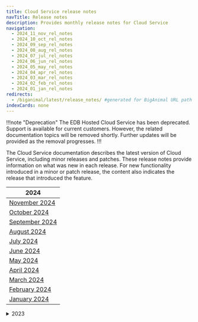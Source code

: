 ```yaml
---
title: Cloud Service release notes
navTitle: Release notes
description: Provides monthly release notes for Cloud Service
navigation:
  - 2024_11_nov_rel_notes
  - 2024_10_oct_rel_notes
  - 2024_09_sep_rel_notes
  - 2024_08_aug_rel_notes
  - 2024_07_jul_rel_notes
  - 2024_06_jun_rel_notes
  - 2024_05_may_rel_notes
  - 2024_04_apr_rel_notes
  - 2024_03_mar_rel_notes
  - 2024_02_feb_rel_notes
  - 2024_01_jan_rel_notes
redirects:
  - /biganimal/latest/release_notes/ #generated for BigAnimal URL path removal branch
indexCards: none
---
```


!!!note "Deprecation"
The EDB Hosted Cloud Service has been deprecated. Support is available for current customers. However, the related documentation topics will be removed shortly. Further updates will be provided as the removal progresses.
!!!

The Cloud Service documentation describes the latest version of Cloud Service, including minor releases and patches. These release notes provide information on what was new in each release. For new functionality introduced in a minor or patch release, the content also indicates the release that introduced the feature.

| 2024                                   |
|----------------------------------------|
| [November 2024](2024_11_nov_rel_notes)  |
| [October 2024](2024_10_oct_rel_notes)  |
| [September 2024](2024_09_sep_rel_notes)|
| [August 2024](2024_08_aug_rel_notes)   |
| [July 2024](2024_07_jul_rel_notes)    |
| [June 2024](2024_06_jun_rel_notes)     |
| [May 2024](2024_05_may_rel_notes)      |
| [April 2024](2024_04_apr_rel_notes)    |
| [March 2024](2024_03_mar_rel_notes)    |
| [February 2024](2024_02_feb_rel_notes) |
| [January 2024](2024_01_jan_rel_notes)  |

<details><summary>2023</summary>

| 2023                                         |
|----------------------------------------------|
| [December 2023](2023/2023_12_dec_rel_notes)  |
| [November 2023](2023/2023_11_nov_rel_notes)  |
| [October 2023](2023/2023_10_oct_rel_notes)   |
| [September 2023](2023/2023_09_sep_rel_notes) |
| [August 2023](2023/2023_08_aug_rel_notes)    |
| [July 2023](2023/2023_07_jul_rel_notes)      |
| [June 2023](2023/2023_06_jun_rel_notes)      |
| [May 2023](2023/2023_05_may_rel_notes)       |
| [April 2023](2023/2023_04_apr_rel_notes)     |
| [March 2023](2023/2023_03_mar_rel_notes)     |
| [February 2023](2023/2023_02_feb_rel_notes)  |
| [January 2023](2023/2023_01_jan_rel_notes)   |

</details>
